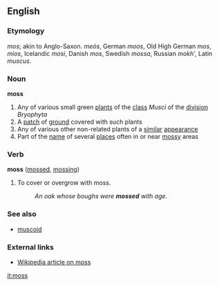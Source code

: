 ==English==

===Etymology===
{{ang}} ''mos''; akin to Anglo-Saxon. ''meós'', German ''moos'', Old High German ''mos'', ''mios'', Icelandic ''mosi'', Danish ''mos'', Swedish ''mossa'', Russian ''mokh''', Latin ''muscus''.

===Noun===
'''moss'''
# Any of various small green [[plant]]s of the [[class]] ''Musci'' of the [[division]] ''Bryophyta''
# A [[patch]] of [[ground]] covered with such plants
# Any of various other non-related plants of a [[similar]] [[appearance]]
# Part of the [[name]] of several [[place]]s often in or near [[mossy]] areas <!-- Huh? -->

===Verb===
'''moss''' ([[mossed]], [[mossing]])
#To cover or overgrow with moss.
#:''An oak whose boughs were '''mossed''' with age.''

===See also===
*[[muscoid]]

===External links===
*[[w:moss|Wikipedia article on moss]]

[[it:moss]]